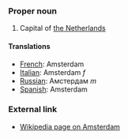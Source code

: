 ===Proper noun===
#Capital of [[The Netherlands|the Netherlands]]

====Translations====
*[[French]]: Amsterdam
*[[Italian]]: Amsterdam ''f''
*[[Russian]]: Амстердам ''m''
*[[Spanish]]: Amsterdam

===External link===
*[[w:Amsterdam|Wikipedia page on Amsterdam]]